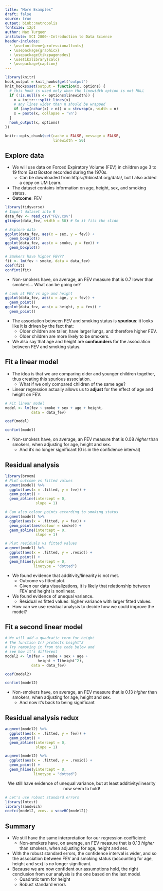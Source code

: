 ```yaml
---
title: "More Examples"
draft: false
source: true
output: binb::metropolis
fontsize: 12pt
author: Max Turgeon
institute: SCI 2000--Introduction to Data Science
header-includes:
  - \usefonttheme{professionalfonts}
  - \usepackage{graphicx}
  - \usepackage{tikzpagenodes}
  - \usetikzlibrary{calc}
  - \usepackage{caption}
---
```


```r
library(knitr)
hook_output = knit_hooks$get('output')
knit_hooks$set(output = function(x, options) {
  # this hook is used only when the linewidth option is not NULL
  if (!is.null(n <- options$linewidth)) {
    x = knitr:::split_lines(x)
    # any lines wider than n should be wrapped
    if (any(nchar(x) > n)) x = strwrap(x, width = n)
    x = paste(x, collapse = '\n')
  }
  hook_output(x, options)
})

knitr::opts_chunk$set(cache = FALSE, message = FALSE,
                      linewidth = 50)
```

## Explore data {.allowframebreaks}

  - We will use data on Forced Expiratory Volume (FEV) in children age 3 to 19 from East Boston recorded during the 1970s.
    + Can be downloaded from https://hbiostat.org/data/, but I also added a copy on UM Learn.
  - The dataset contains information on age, height, sex, and smoking status.
  - **Outcome**: FEV
  
```r
library(tidyverse)
# Import dataset into R
data_fev <- read_csv("FEV.csv")
glimpse(data_fev, width = 50) # So it fits the slide

# Explore data
ggplot(data_fev, aes(x = sex, y = fev)) +
  geom_boxplot()
ggplot(data_fev, aes(x = smoke, y = fev)) +
  geom_boxplot()
```

```r
# Smokers have higher FEV??
fit <- lm(fev ~ smoke, data = data_fev)
coef(fit)
confint(fit)
```

  - Non-smokers have, on average, an FEV measure that is 0.7 lower than smokers... What can be going on?

```r
# Look at FEV vs age and height
ggplot(data_fev, aes(x = age, y = fev)) +
  geom_point()
ggplot(data_fev, aes(x = height, y = fev)) +
  geom_point()
```

  - The association between FEV and smoking status is **spurious**: it looks like it is driven by the fact that:
    - Older children are taller, have larger lungs, and therefore higher FEV.
    - Older children are more likely to be smokers.
  - We also say that age and height are **confounders** for the association between FEV and smoking status.
    
## Fit a linear model {.allowframebreaks}

  - The idea is that we are comparing older and younger children together, thus creating this spurious association.
    + What if we only compared children of the same age?
  - Linear regression actually allows us to **adjust** for the effect of age and height on FEV.

```r
# Fit linear model
model <- lm(fev ~ smoke + sex + age + height, 
            data = data_fev)
```

\vspace{1cm}

```r
coef(model)
```

\vspace{2cm}

```r
confint(model)
```

  - Non-smokers have, on average, an FEV measure that is 0.08 *higher* than smokers, when adjusting for age, height and sex.
    + And it's no longer significant (0 is in the confidence interval)
  
## Residual analysis {.allowframebreaks}
  
```r
library(broom)
# Plot outcome vs fitted values
augment(model) %>% 
  ggplot(aes(x = .fitted, y = fev)) +
  geom_point() +
  geom_abline(intercept = 0,
              slope = 1)
```

```r
# Can also colour points according to smoking status
augment(model) %>% 
  ggplot(aes(x = .fitted, y = fev)) +
  geom_point(aes(colour = smoke)) +
  geom_abline(intercept = 0,
              slope = 1)
```

```r
# Plot residuals vs fitted values
augment(model) %>% 
  ggplot(aes(x = .fitted, y = .resid)) +
  geom_point() +
  geom_hline(yintercept = 0,
             linetype = "dotted")
```

  - We found evidence that additivity/linearity is not met.
    + Outcome vs fitted plot.
    + Given our data visualizations, it is likely that relationship between FEV and height is nonlinear.
  - We found evidence of unequal variance.
    + Residual vs fitted values: higher variance with larger fitted values.
  - How can we use residual analysis to decide how we could improve the model?

## Fit a second linear model {.allowframebreaks}

```r
# We will add a quadratic term for height
# The function I() protects height^2
# Try removing it from the code below and 
# see how it's different
model2 <- lm(fev ~ smoke + sex + age + 
               height + I(height^2), 
            data = data_fev)
```

\vspace{1cm}

```r
coef(model2)
```

\vspace{2cm}

```r
confint(model2)
```

  - Non-smokers have, on average, an FEV measure that is 0.13 *higher* than smokers, when adjusting for age, height and sex.
    + And now it's back to being significant

## Residual analysis redux {.allowframebreaks}
  
```r
augment(model2) %>% 
  ggplot(aes(x = .fitted, y = fev)) +
  geom_point() +
  geom_abline(intercept = 0,
              slope = 1)
```

```r
augment(model2) %>% 
  ggplot(aes(x = .fitted, y = .resid)) +
  geom_point() +
  geom_hline(yintercept = 0,
             linetype = "dotted")
```

<center>
We still have evidence of unequal variance, but at least additivity/linearity now seem to hold!
</center>

```r
# Let's use robust standard errors
library(lmtest)
library(sandwich)
coefci(model2, vcov. = vcovHC(model2))
```

## Summary 

  - We still have the same interpretation for our regression coefficient:
    + Non-smokers have, on average, an FEV measure that is 0.13 *higher* than smokers, when adjusting for age, height and sex.
  - With the robust standard errors, the confidence interval is wider, and so the association between FEV and smoking status (accounting for age, height and sex) is no longer significant.
  - Because we are now confident our assumptions hold, the right conclusion from our analysis is the one based on the last model.
    + Quadratic term for height
    + Robust standard errors
